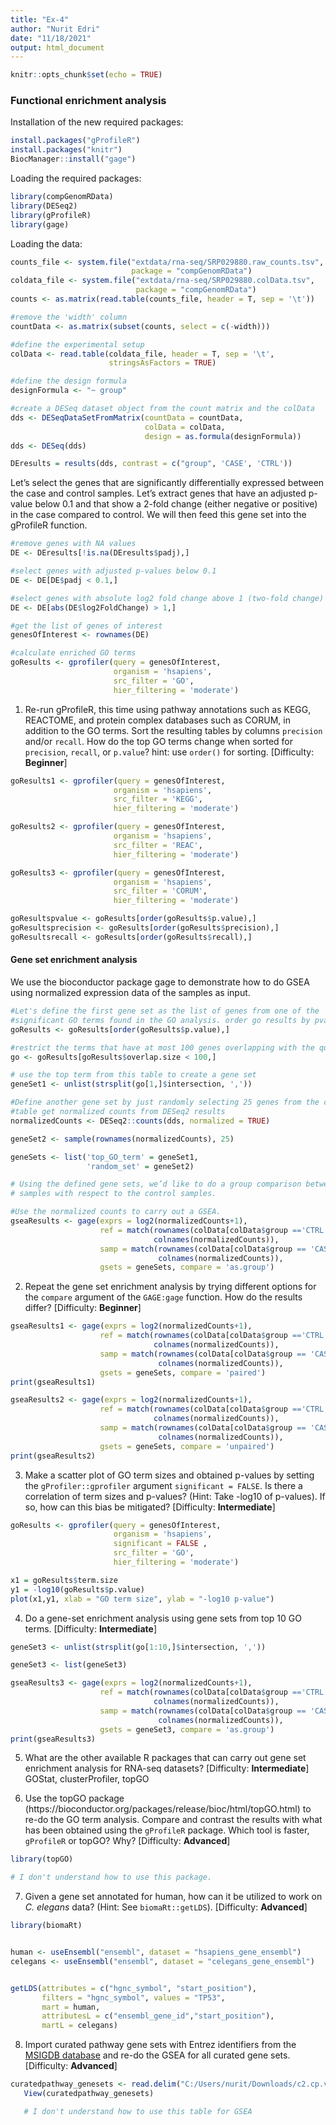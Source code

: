 ```yaml
---
title: "Ex-4"
author: "Nurit Edri"
date: "11/18/2021"
output: html_document
---
```


```r
knitr::opts_chunk$set(echo = TRUE)
```

### Functional enrichment analysis

Installation of the new required packages:
```r
install.packages("gProfileR")
install.packages("knitr")
BiocManager::install("gage")
```

Loading the required packages:
```r
library(compGenomRData)
library(DESeq2)
library(gProfileR)
library(gage)
```

Loading the data:
```r
counts_file <- system.file("extdata/rna-seq/SRP029880.raw_counts.tsv",
                           package = "compGenomRData")
coldata_file <- system.file("extdata/rna-seq/SRP029880.colData.tsv",
                            package = "compGenomRData")
counts <- as.matrix(read.table(counts_file, header = T, sep = '\t'))

#remove the 'width' column
countData <- as.matrix(subset(counts, select = c(-width)))

#define the experimental setup
colData <- read.table(coldata_file, header = T, sep = '\t',
                      stringsAsFactors = TRUE)

#define the design formula
designFormula <- "~ group"

#create a DESeq dataset object from the count matrix and the colData
dds <- DESeqDataSetFromMatrix(countData = countData,
                              colData = colData,
                              design = as.formula(designFormula))
dds <- DESeq(dds)

DEresults = results(dds, contrast = c("group", 'CASE', 'CTRL'))
```

Let’s select the genes that are significantly differentially expressed between the case and control samples. Let’s extract genes that have an adjusted p-value below 0.1 and that show a 2-fold change (either negative or positive) in the case compared to control. We will then feed this gene set into the gProfileR function.

```r
#remove genes with NA values
DE <- DEresults[!is.na(DEresults$padj),]

#select genes with adjusted p-values below 0.1
DE <- DE[DE$padj < 0.1,]

#select genes with absolute log2 fold change above 1 (two-fold change)
DE <- DE[abs(DE$log2FoldChange) > 1,]

#get the list of genes of interest
genesOfInterest <- rownames(DE)

#calculate enriched GO terms
goResults <- gprofiler(query = genesOfInterest,
                       organism = 'hsapiens',
                       src_filter = 'GO',
                       hier_filtering = 'moderate')
```

1. Re-run gProfileR, this time using pathway annotations such as KEGG, REACTOME, and protein complex databases such as CORUM, in addition to the GO terms. Sort the resulting tables by columns `precision` and/or `recall`. How do the top GO terms change when sorted for `precision`, `recall`, or `p.value`? hint: use `order()` for sorting. [Difficulty: **Beginner**]

```r
goResults1 <- gprofiler(query = genesOfInterest,
                       organism = 'hsapiens',
                       src_filter = 'KEGG',
                       hier_filtering = 'moderate')

goResults2 <- gprofiler(query = genesOfInterest,
                       organism = 'hsapiens',
                       src_filter = 'REAC',
                       hier_filtering = 'moderate')

goResults3 <- gprofiler(query = genesOfInterest,
                       organism = 'hsapiens',
                       src_filter = 'CORUM',
                       hier_filtering = 'moderate')

```
```r
goResultspvalue <- goResults[order(goResults$p.value),]
goResultsprecision <- goResults[order(goResults$precision),]
goResultsrecall <- goResults[order(goResults$recall),]
```


#### Gene set enrichment analysis

We use the bioconductor package gage to demonstrate how to do GSEA using normalized expression data of the samples as input.

```r
#Let's define the first gene set as the list of genes from one of the
#significant GO terms found in the GO analysis. order go results by pvalue
goResults <- goResults[order(goResults$p.value),]

#restrict the terms that have at most 100 genes overlapping with the query
go <- goResults[goResults$overlap.size < 100,]

# use the top term from this table to create a gene set
geneSet1 <- unlist(strsplit(go[1,]$intersection, ','))

#Define another gene set by just randomly selecting 25 genes from the counts
#table get normalized counts from DESeq2 results
normalizedCounts <- DESeq2::counts(dds, normalized = TRUE)

geneSet2 <- sample(rownames(normalizedCounts), 25)

geneSets <- list('top_GO_term' = geneSet1,
                 'random_set' = geneSet2)

# Using the defined gene sets, we’d like to do a group comparison between the case
# samples with respect to the control samples.

#Use the normalized counts to carry out a GSEA.
gseaResults <- gage(exprs = log2(normalizedCounts+1),
                    ref = match(rownames(colData[colData$group =='CTRL',]),
                                colnames(normalizedCounts)),
                    samp = match(rownames(colData[colData$group == 'CASE',]),
                                 colnames(normalizedCounts)),
                    gsets = geneSets, compare = 'as.group')
```

2. Repeat the gene set enrichment analysis by trying different options for the `compare` argument of the `GAGE:gage`
function. How do the results differ? [Difficulty: **Beginner**]
```r
gseaResults1 <- gage(exprs = log2(normalizedCounts+1),
                    ref = match(rownames(colData[colData$group =='CTRL',]),
                                colnames(normalizedCounts)),
                    samp = match(rownames(colData[colData$group == 'CASE',]),
                                 colnames(normalizedCounts)),
                    gsets = geneSets, compare = 'paired')
print(gseaResults1)
```
```r
gseaResults2 <- gage(exprs = log2(normalizedCounts+1),
                    ref = match(rownames(colData[colData$group =='CTRL',]),
                                colnames(normalizedCounts)),
                    samp = match(rownames(colData[colData$group == 'CASE',]),
                                 colnames(normalizedCounts)),
                    gsets = geneSets, compare = 'unpaired')
print(gseaResults2)
```

3. Make a scatter plot of GO term sizes and obtained p-values by setting the `gProfiler::gprofiler` argument `significant = FALSE`. Is there a correlation of term sizes and p-values? (Hint: Take -log10 of p-values). If so, how can this bias be mitigated? [Difficulty: **Intermediate**]
```r
goResults <- gprofiler(query = genesOfInterest,
                       organism = 'hsapiens',
                       significant = FALSE ,
                       src_filter = 'GO',
                       hier_filtering = 'moderate')

```
```r

x1 = goResults$term.size
y1 = -log10(goResults$p.value)
plot(x1,y1, xlab = "GO term size", ylab = "-log10 p-value")

```


4. Do a gene-set enrichment analysis using gene sets from top 10 GO terms. [Difficulty: **Intermediate**]
```r

geneSet3 <- unlist(strsplit(go[1:10,]$intersection, ','))

geneSet3 <- list(geneSet3)

gseaResults3 <- gage(exprs = log2(normalizedCounts+1),
                    ref = match(rownames(colData[colData$group =='CTRL',]),
                                colnames(normalizedCounts)),
                    samp = match(rownames(colData[colData$group == 'CASE',]),
                                 colnames(normalizedCounts)),
                    gsets = geneSet3, compare = 'as.group')
print(gseaResults3)

```

5. What are the other available R packages that can carry out gene set enrichment analysis for RNA-seq datasets? [Difficulty: **Intermediate**]
GOStat, clusterProfiler, topGO

6.  Use the topGO package (https://bioconductor.org/packages/release/bioc/html/topGO.html) to re-do the GO term analysis. Compare and contrast the results with what has been obtained using the `gProfileR` package. Which tool is faster, `gProfileR` or topGO? Why? [Difficulty: **Advanced**]
```r
library(topGO)

# I don't understand how to use this package.

```

7. Given a gene set annotated for human, how can it be utilized to work on _C. elegans_ data? (Hint: See `biomaRt::getLDS`). [Difficulty: **Advanced**]
```r
library(biomaRt)


human <- useEnsembl("ensembl", dataset = "hsapiens_gene_ensembl")
celegans <- useEnsembl("ensembl", dataset = "celegans_gene_ensembl")


getLDS(attributes = c("hgnc_symbol", "start_position"),
       filters = "hgnc_symbol", values = "TP53",
       mart = human,
       attributesL = c("ensembl_gene_id","start_position"), 
       martL = celegans)

```



8. Import curated pathway gene sets with Entrez identifiers from the [MSIGDB database](http://software.broadinstitute.org/gsea/msigdb/collections.jsp) and re-do the GSEA for all curated gene sets. [Difficulty: **Advanced**]
```r
curatedpathway_genesets <- read.delim("C:/Users/nurit/Downloads/c2.cp.v7.4.entrez.gmt", header=FALSE)
   View(curatedpathway_genesets)

   # I don't understand how to use this table for GSEA    

```

